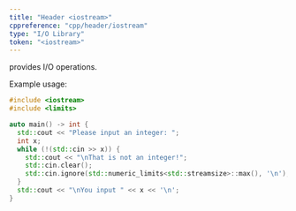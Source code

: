 ```yaml
---
title: "Header <iostream>"
cppreference: "cpp/header/iostream"
type: "I/O Library"
token: "<iostream>"
---
```


provides I/O operations.

Example usage:

```cpp notip=true
#include <iostream>
#include <limits>

auto main() -> int {
  std::cout << "Please input an integer: ";
  int x;
  while (!(std::cin >> x)) {
    std::cout << "\nThat is not an integer!";
    std::cin.clear();
    std::cin.ignore(std::numeric_limits<std::streamsize>::max(), '\n');
  }
  std::cout << "\nYou input " << x << '\n';
}
```
